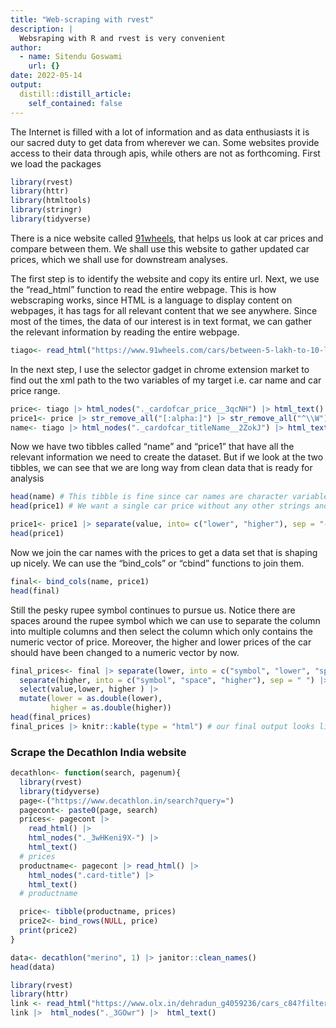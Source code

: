 ```yaml
---
title: "Web-scraping with rvest"
description: |
  Websraping with R and rvest is very convenient
author:
  - name: Sitendu Goswami
    url: {}
date: 2022-05-14
output:
  distill::distill_article:
    self_contained: false
---
```


The Internet is filled with a lot of information and as data enthusiasts it is our sacred duty to get data from wherever we can. Some websites provide access to their data through apis, while others are not as forthcoming. First we load the packages

```r
library(rvest)
library(httr)
library(htmltools)
library(stringr)
library(tidyverse)
```

There is a nice website called [91wheels](https://www.91wheels.com), that helps us look at car prices and compare between them. We shall use this website to gather updated car prices, which we shall use for downstream analyses.

The first step is to identify the website and copy its entire url.
Next, we use the "read_html" function to read the entire webpage.
This is how webscraping works, since HTML is a language to display content on webpages, it has tags for all relevant content that we see anywhere. Since most of the times, the data of our interest is in text format, we can gather the relevant information by reading the entire webpage.

```r
tiago<- read_html("https://www.91wheels.com/cars/between-5-lakh-to-10-lakh")
```

In the next step, I use the selector gadget in chrome extension market to find out the xml path to the two variables of my target i.e. car name and car price range.


```r
price<- tiago |> html_nodes("._cardofcar_price__3qcNH") |> html_text() 
price1<- price |> str_remove_all("[:alpha:]") |> str_remove_all("^\\W") |> as_tibble()
name<- tiago |> html_nodes("._cardofcar_titleName__2ZokJ") |> html_text() |>  as_tibble()
```

Now we have two tibbles called "name" and "price1" that have all the relevant information we need to create the dataset.
But if we look at the two tibbles, we can see that we are long way from clean data that is ready for analysis

```r
head(name) # This tibble is fine since car names are character variables
head(price1) # We want a single car price without any other strings and annoyiung characters like the rupee symbol
```



```r

price1<- price1 |> separate(value, into= c("lower", "higher"), sep = "-")
head(price1)
```

Now we join the car names with the prices to get a data set that is shaping up nicely. We can use the "bind_cols" or "cbind"  functions to join them.

```r
final<- bind_cols(name, price1)
head(final)
```
Still the pesky rupee symbol continues to pursue us.
Notice there are spaces around the rupee symbol which we can use to separate the column into multiple columns and then select the column which only contains the numeric vector of price.
Moreover, the higher and lower prices of the car should have been changed to a numeric vector by now.


```r
final_prices<- final |> separate(lower, into = c("symbol", "lower", "space"), sep = " ") |> select(value,lower, higher )|> 
  separate(higher, into = c("symbol", "space", "higher"), sep = " ") |> 
  select(value,lower, higher ) |> 
  mutate(lower = as.double(lower),
         higher = as.double(higher))
head(final_prices)
final_prices |> knitr::kable(type = "html") # our final output looks like this.
```
### Scrape the Decathlon India website

```r
decathlon<- function(search, pagenum){
  library(rvest)
  library(tidyverse)
  page<-("https://www.decathlon.in/search?query=")
  pagecont<- paste0(page, search)
  prices<- pagecont |>
    read_html() |>
    html_nodes("._3wHKeni9X-") |>
    html_text()
  # prices
  productname<- pagecont |> read_html() |>
    html_nodes(".card-title") |>
    html_text()
  # productname

  price<- tibble(productname, prices)
  price2<- bind_rows(NULL, price)
  print(price2)
}

```

```r
data<- decathlon("merino", 1) |> janitor::clean_names()
head(data)
```


```r
library(rvest)
library(httr)
link <- read_html("https://www.olx.in/dehradun_g4059236/cars_c84?filter=first_owner_eq_1%2Cmake_eq_volkswagen%2Cpetrol_eq_petrol%2Cyear_between_2015_to_2021")
link |>  html_nodes("._3GOwr") |>  html_text()
```

